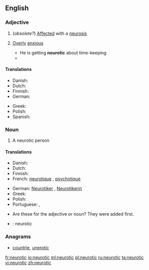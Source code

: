 ==English==

===Adjective===
{{en-adj}}

# (''obsolete?'') [[affected|Affected]] with a [[neurosis]]
# {{informal}} [[over|Overly]] [[anxious]]
#* He is getting '''neurotic''' about time-keeping
#* {{quote-book
|year=1960
|author={{w|P. G. Wodehouse}}
|title={{w|Jeeves in the Offing}}
|section=chapter VIII
|passage=“I hadn't time to look properly. I was impeded in my movements by half-witted females sneaking up behind me and asking how I was getting on.” “Well, I wanted to know.” A giggle escaped her. “You did come down a wallop, didn't you? How art thou fallen from heaven, oh Lucifer, son of the morning, I said to myself. You're so terribly '''neurotic''', Bertie. You must try to be less jumpy. What you need is a good nerve tonic.”}}

====Translations====
{{trans-top|Overanxious}}
* Danish: {{t|da|neurotisk}}
* Dutch: {{t+|nl|neurotisch}}
* Finnish: {{t+|fi|neuroottinen}}
* German: {{t+|de|neurotisch}}
{{trans-mid}}
* Greek: {{t|el|νευρωτικός|m|tr=nevrotikós|sc=Grek}}
* Polish: {{t|pl|neurotyczny|m}}
* Spanish: {{t-|es|neurótico}}
{{trans-bottom}}

===Noun===
{{en-noun}}

# A neurotic person

====Translations====
{{trans-top|neurotic person}}
* Danish: {{t|da|neurotiker}}
* Dutch: {{t|nl|neuroot|m}}
* Finnish: {{t+|fi|neurootikko}}
* French: [[neurotique]] {{m}}, [[psychotique]] {{m}}
{{trans-mid}}
* German: [[Neurotiker]] {{m}}, [[Neurotikerin]] {{f}}
* Greek: {{t|el|νευρωτικός|m|tr=nevrotikós}}
* Polish: {{t|pl|neurotyk|m}}
* Portuguese: {{t-|pt|neurótico|m}}, {{t-|pt|neurótica|f}}
{{trans-bottom}}

{{checktrans}}
* Are these for the adjective or noun? They were added first.
* {{ttbc|Interlingua}}: neurotic

===Anagrams===
* [[countrie#English|countrie]], [[unerotic#English|unerotic]]

[[fr:neurotic]]
[[io:neurotic]]
[[ml:neurotic]]
[[pl:neurotic]]
[[ru:neurotic]]
[[ta:neurotic]]
[[vi:neurotic]]
[[zh:neurotic]]